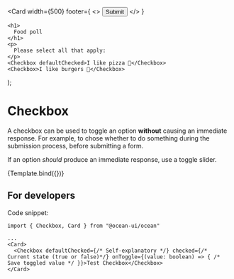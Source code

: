 
<Meta title="MDX/UI/Checkbox" component={Checkbox} />

  <Card
    width={500}
    footer={
      <>
        <span></span>
        <Button primary>Submit</Button>
      </>
    }
  >
    <h1>
      Food poll
    </h1>
    <p>
      Please select all that apply:
    </p>
    <Checkbox defaultChecked>I like pizza 🍕</Checkbox>
    <Checkbox>I like burgers 🍔</Checkbox>
  </Card>
);

# Checkbox

A checkbox can be used to toggle an option **without** causing an immediate response. For example, to chose whether to do something during the submission process, before submitting a form.

If an option _should_ produce an immediate response, use a toggle slider.

<Canvas>
  <Story
    name="Default"
  >
    {Template.bind({})}
  </Story>
</Canvas>

## For developers

Code snippet:

```tsx
import { Checkbox, Card } from "@ocean-ui/ocean"

...
<Card>
  <Checkbox defaultChecked={/* Self-explanatory */} checked={/* Current state (true or false)*/} onToggle={(value: boolean) => { /* Save toggled value */ }}>Test Checkbox</Checkbox>
</Card>
```
